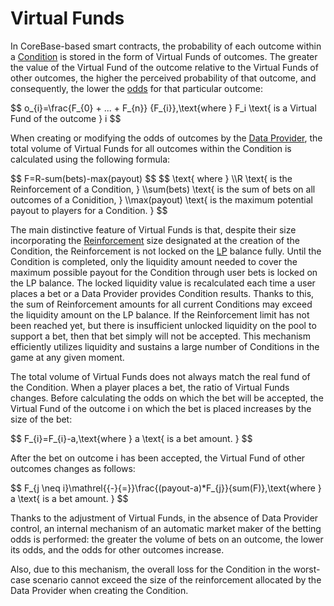 
# Virtual Funds

In CoreBase-based smart contracts, the probability of each outcome within a
[Condition](/knowledge-hub/protocol/conditions) is stored in the form of Virtual Funds of outcomes.
The greater the value of the Virtual Fund of the outcome relative to the Virtual Funds of other outcomes,
the higher the perceived probability of that outcome, and consequently, the lower the [odds](/knowledge-hub/protocol/odds)
for that particular outcome:

<Formula>
$$
o_{i}=\frac{F_{0} + ... + F_{n}} {F_{i}},\text{where } F_i \text{ is a Virtual Fund of the outcome } i
$$
</Formula>

When creating or modifying the odds of outcomes by the [Data Provider](/knowledge-hub/basic/data-providers), the total
volume of Virtual Funds for all outcomes within the Condition is calculated using the following formula:

<Formula>
$$
F=R-sum(bets)-max(payout)
$$
</Formula>

<Formula className="text-md">
$$
\text{ where }
\\R \text{ is the Reinforcement of a Condition, }
\\sum(bets) \text{ is the sum of bets on all outcomes of a Conidition, }
\\max(payout) \text{ is the maximum potential payout to players for a Condition. }
$$
</Formula>

The main distinctive feature of Virtual Funds is that, despite their size incorporating the
[Reinforcement](/knowledge-hub/protocol/reinforcement) size designated at the creation of the Condition, the Reinforcement is
not locked on the [LP](/contracts/lp) balance fully.
Until the Condition is completed, only the liquidity amount needed to cover the maximum possible payout for
the Condition through user bets is locked on the LP balance. The locked liquidity value is recalculated each time a user
places a bet or a Data Provider provides Condition results. Thanks to this, the sum of Reinforcement amounts for all
current Conditions may exceed the liquidity amount on the LP balance. If the Reinforcement limit has not been reached
yet, but there is insufficient unlocked liquidity on the pool to support a bet, then that bet simply will not be accepted.
This mechanism efficiently utilizes liquidity and sustains a large number of Conditions in the game at any given moment.

The total volume of Virtual Funds does not always match the real fund of the Condition. When a player places
a bet, the ratio of Virtual Funds changes. Before calculating the odds on which the bet will be accepted, the
Virtual Fund of the outcome i on which the bet is placed increases by the size of the bet:

<Formula>
$$
F_{i}=F_{i}-a,\text{where } a \text{ is a bet amount. }
$$
</Formula>

After the bet on outcome i has been accepted, the Virtual Fund of other outcomes changes as follows:

<Formula>
$$
F_{j \neq i}\mathrel{{-}{=}}\frac{(payout-a)*F_{j}}{sum(F)},\text{where } a \text{ is a bet amount. }
$$
</Formula>

Thanks to the adjustment of Virtual Funds, in the absence of Data Provider control, an internal
mechanism of an automatic market maker of the betting odds is performed: the greater the volume of bets on an outcome,
the lower its odds, and the odds for other outcomes increase.

Also, due to this mechanism, the overall loss for the Condition in the worst-case scenario cannot exceed the size of
the reinforcement allocated by the Data Provider when creating the Condition.
